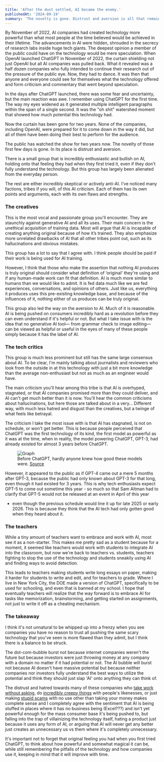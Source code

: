 ```yaml
---
title: 'After the dust settled, AI became the enemy.'
publishedAt: '2024-09-19'
summary: 'The novelty is gone. Distrust and aversion is all that remains.'
---
```


By November of 2022, AI companies had created technology more powerful than what most people at the time
believed would be achieved in their lifetime. The advancements in AI were hidden, shrouded 
in the secrecy of research labs inside huge tech giants. The deepest opinion a member of the 
public could have on the technology would be mere speculation.
When OpenAI launched ChatGPT in November of 2022, the curtain shielding not just OpenAI but all
AI companies was pulled back. What it revealed was a half dozen companies who fully intended
to continue their research out of the pressure of the public eye. Now, they had to dance. 
It was then that anyone and everyone could see for themselves what the technology offered
and form criticism and commentary that went beyond speculation.

In the days after ChatGPT launched, there was some fear and uncertainty, but the main reaction
was awe. I remember using ChatGPT for the first time. The way my eyes widened as it generated
multiple intelligent paragraphs within the span of a single second. It was the "oh shit"
watershed moment that showed how much potential this technology had.

Now the curtain has been gone for two years. None of the companies, including OpenAI, were
prepared for it to come down in the way it did, but all of them have been doing their best
to perform for the audience.

The public has watched the show for two years now. The novelty of those first few days is gone.
In its place is distrust and aversion.

There is a small group that is incredibly enthusiastic and bullish on AI, holding onto that
feeling they had when they first tried it, even if they don't fully understand the technology.
But this group has largely been alienated from the everyday person.

The rest are either incredibly skeptical or actively anti-AI. I've noticed many
factions, tribes if you will, of this AI criticism. Each of them has its own points and
arguments, each with its own flaws and strengths.

### The creatives
This is the most vocal and passionate group you'll encounter.
They are staunchly against generative AI and all its uses. Their main concern is the 
unethical acquisition of training data. Most will argue that AI is incapable of creating
anything original because of how it’s trained. They also emphasize more unrelated drawbacks 
of AI that all other tribes point out, such as its hallucinations and obvious mistakes.

This group has a lot to say that I agree with. I think people should be paid if their work is
being used for AI training.

However, I think that those who make the assertion that nothing AI produces is truly original 
should consider what definition of ‘original' they're using and if any human-made work can fit 
that definition. AI is much more similar to humans than we would like to admit.
It is fed data much like we are fed experiences, conversations, and opinions of others. Just
like us, everything it produces uses this pre-existing knowledge base, and because of the
influences of it, nothing either of us produces can be truly original.

This group also led the way on the aversion to AI. Much of it is reasonable. AI is being pushed
on consumers incredibly hard as a revolution before they can even understand if it's helpful or
not. But what I take issue with is the idea that no generative AI tool— from grammar check to
image editing— can be viewed as helpful or useful in the eyes of many of these people simply
because it has the label of AI.

### The tech critics
This group is much less prominent but still has the same large consensus about AI. To be clear,
I'm mainly talking about journalists and reviewers who look from the outside in at this
technology with just a bit more knowledge than the average non-enthusiast but not as much as
an engineer would have.

The main criticism you'll hear among this tribe is that AI is overhyped, stagnated, or that AI
companies promised more than they could deliver, and AI can't get much better than it is now. You'll
hear the common criticisms about hallucinations, but here those are talked about in a very…
Different way, with much less hatred and disgust than the creatives, but a twinge of what feels
like betrayal.

The criticism I take the most issue with is that AI has stagnated, is not on schedule, or won't get
better. This is because people perceived that ChatGPT was the first technology of its kind, the
first model as powerful as it was at the time, when in reality, the model powering ChatGPT, GPT-3, had
already existed for almost 3 years before ChatGPT.

<figure>
  <img src="https://pbs.twimg.com/media/GT5YDexXcAAHiQL?format=jpg&name=medium" alt="Graph"/>
  <figcaption>Before ChatGPT, hardly anyone knew how good these models were. <a href="https://x.com/MattGarciaEth/status/1819077655251063043">Source</a></figcaption>
</figure>

However, it appeared to the public as if GPT-4 came out a mere 5 months after GPT-3, because
the public had only known about GPT-3 for that long, even though it had existed for 3 years.
This is why tech enthusiasts expect GPT-5 to come out sometime this year - so much so that
Sam Altman had to clarify that GPT-5 would not be released at an event in April of this year 
- even though the previous schedule would line it up for late 2025 or early 2026. This is because
they think that the AI tech had
only gotten good when they heard about it.

### The teachers

While a tiny amount of teachers want to embrace and work with AI, most see it as a non-starter.
This makes me pretty sad as a student because for a moment, it seemed like teachers would work
with students to integrate AI into the classroom, but now we're back to teachers vs. students,
teachers fighting to stop the use of the technology and students sneakily using AI and finding ways
to avoid detection.

This leads to teachers making students write long essays on paper, making it harder for students
to write and edit, and for teachers to grade. Where I live in New York City, the DOE made a
version of ChatGPT, specifically to be used for schooling, and even that is banned at my school.
I hope that eventually teachers will realize that the way forward is to embrace AI for tasks like
memorization, brainstorming, and getting started on assignments, not just to write it off as a
cheating mechanism.

### The takeaway

I think it's not unnatural to be whipped up into a frenzy when you see companies you have
no reason to trust all pushing the same scary technology that you've seen is more flawed than they
admit, but I think there is a balance to be struck. 

The dot-com-bubble burst not because internet companies weren't the future but because investors
were just throwing money at any company with a domain no matter if it had potential or not. The
AI bubble will burst not because AI doesn't have massive potential but because neither companies
nor investors fully understand the best ways to utilize the potential and think they should just
slap 'AI' onto anything they can think of. 

The distrust and hatred towards many of these companies who
[take work without asking](https://www.theverge.com/2024/6/27/24187405/perplexity-ai-twitter-lie-plagiarism),
do [incredibly creepy things](https://www.theverge.com/2024/5/22/24162429/scarlett-johansson-openai-legal-right-to-publicity-likeness-midler-lawyers)
with people's likenesses,
or just making [stupid scams](https://www.theverge.com/2024/7/30/24207029/friend-ai-companion-gadget)
with no use other than taking your money makes complete sense and I completely agree with the
sentiment that AI is being stuffed in places where it has no business being (Excel???) and isn't
yet powerful enough for the mass consumer base it's being pushed to, but falling into the trap of
villainizing the technology itself, hating a product just because it uses any form of AI, or
arguing that AI will never get any better just creates an unnecessary us vs them where it's completely
unnecessary. 

It's important not to forget that original feeling you had when you first tried ChatGPT, to think about
how powerful and somewhat magical it can be, while still remembering the pitfalls of the technology
and how companies use it, keeping in mind that it will improve with time.